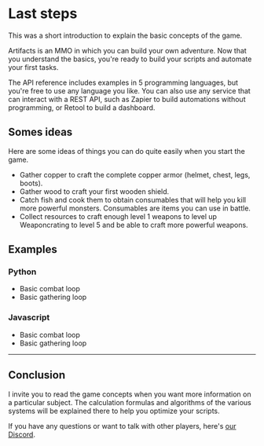 # Last steps
  
This was a short introduction to explain the basic concepts of the game.

Artifacts is an MMO in which you can build your own adventure. Now that you understand the basics, you're ready to build your scripts and automate your first tasks.

The API reference includes examples in 5 programming languages, but you're free to use any language you like. You can also use any service that can interact with a REST API, such as Zapier to build automations without programming, or Retool to build a dashboard.

## Somes ideas

Here are some ideas of things you can do quite easily when you start the game.

*   Gather copper to craft the complete copper armor (helmet, chest, legs, boots).
*   Gather wood to craft your first wooden shield.
*   Catch fish and cook them to obtain consumables that will help you kill more powerful monsters. Consumables are items you can use in battle.
*   Collect resources to craft enough level 1 weapons to level up Weaponcrating to level 5 and be able to craft more powerful weapons.&#x20;
 

## Examples

### Python

*   Basic combat loop
*   Basic gathering loop

### Javascript

*   Basic combat loop
*   Basic gathering loop

***

## Conclusion

I invite you to read the game concepts when you want more information on a particular subject. The calculation formulas and algorithms of the various systems will be explained there to help you optimize your scripts.

If you have any questions or want to talk with other players, here's [our Discord](https://discord.gg/tysrGjVrCU).